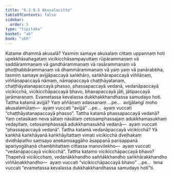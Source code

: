 ```yaml
---
title: "6.2.9.5 Akusalacitta"
tableOfContents: false
sidebar:
  order: 5
type: "tipitaka"
basket: "ab"
book: "vbh"
---
```



<DynamicBreadcrumb />

<Division number="288" book="vbh">

<Paragraph number="1177" book="vbh">
Katame dhammā akusalā? Yasmiṃ samaye akusalaṃ cittaṃ uppannaṃ hoti upekkhāsahagataṃ vicikicchāsampayuttaṃ rūpārammaṇaṃ vā saddārammaṇaṃ vā gandhārammaṇaṃ vā rasārammaṇaṃ vā phoṭṭhabbārammaṇaṃ vā dhammārammaṇaṃ vā yaṃ yaṃ vā panārabbha, tasmiṃ samaye avijjāpaccayā saṅkhāro, saṅkhārapaccayā viññāṇaṃ, viññāṇapaccayā nāmaṃ, nāmapaccayā chaṭṭhāyatanaṃ, chaṭṭhāyatanapaccayā phasso, phassapaccayā vedanā, vedanāpaccayā vicikicchā, vicikicchāpaccayā bhavo, bhavapaccayā jāti, jātipaccayā jarāmaraṇaṃ. Evametassa kevalassa dukkhakkhandhassa samudayo hoti.
</Paragraph>

</Division>
<Division number="289" book="vbh">

<Paragraph number="1178" book="vbh">
Tattha katamā avijjā? Yaṃ aññāṇaṃ adassanaṃ …pe…  avijjālaṅgī moho akusalamūlaṃ—  ayaṃ vuccati “avijjā” …pe…  ayaṃ vuccati “chaṭṭhāyatanapaccayā phasso”.
</Paragraph>

<Paragraph number="1179" book="vbh">
Tattha katamā phassapaccayā vedanā? Yaṃ cetasikaṃ neva sātaṃ nāsātaṃ cetosamphassajaṃ adukkhamasukhaṃ vedayitaṃ, cetosamphassajā adukkhamasukhā vedanā—  ayaṃ vuccati “phassapaccayā vedanā”.
</Paragraph>

<Paragraph number="1180" book="vbh">
Tattha katamā vedanāpaccayā vicikicchā? Yā kaṅkhā kaṅkhāyanā kaṅkhāyitattaṃ vimati vicikicchā dveḷhakaṃ dvidhāpatho saṃsayo anekaṃsaggāho āsappanā parisappanā apariyogāhaṇā chambhitattaṃ cittassa manovilekho—  ayaṃ vuccati “vedanāpaccayā vicikicchā”.
</Paragraph>

<Paragraph number="1181" book="vbh">
Tattha katamo vicikicchāpaccayā bhavo? Ṭhapetvā vicikicchaṃ, vedanākkhandho saññākkhandho saṅkhārakkhandho viññāṇakkhandho—  ayaṃ vuccati “vicikicchāpaccayā bhavo” …pe…  tena vuccati “evametassa kevalassa dukkhakkhandhassa samudayo hotī”ti.
</Paragraph>
</Division>